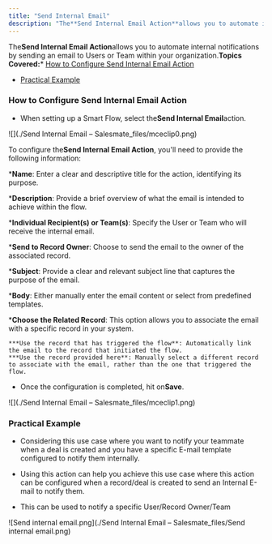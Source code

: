 ```yaml
---
title: "Send Internal Email"
description: "The**Send Internal Email Action**allows you to automate internal notifications by sending an email to Users or Team within your organization.**Topics"
---
```


The**Send Internal Email Action**allows you to automate internal notifications by sending an email to Users or Team within your organization.**Topics Covered:***   [How to Configure Send Internal Email Action](https://support.salesmate.io/hc/en-us/articles/38138259670809-Send-Internal-Email#h_01J8RTRZW3XKQZ09GYZPDZV30Q)

*   [Practical Example](https://support.salesmate.io/hc/en-us/articles/38138259670809-Send-Internal-Email#h_01J8S08VAP0MW2A42XVYTYHZ8D)


### How to Configure Send Internal Email Action


*   When setting up a Smart Flow, select the**Send Internal Email**action.

![](./Send Internal Email – Salesmate_files/mceclip0.png)

To configure the**Send Internal Email Action**, you'll need to provide the following information:


***Name**: Enter a clear and descriptive title for the action, identifying its purpose.

***Description**: Provide a brief overview of what the email is intended to achieve within the flow.

***Individual Recipient(s) or Team(s)**: Specify the User or Team who will receive the internal email.

***Send to Record Owner**: Choose to send the email to the owner of the associated record.

***Subject**: Provide a clear and relevant subject line that captures the purpose of the email.

***Body**: Either manually enter the email content or select from predefined templates.

***Choose the Related Record**: This option allows you to associate the email with a specific record in your system.

    ***Use the record that has triggered the flow**: Automatically link the email to the record that initiated the flow.
    ***Use the record provided here**: Manually select a different record to associate with the email, rather than the one that triggered the flow.

*   Once the configuration is completed, hit on**Save**.

![](./Send Internal Email – Salesmate_files/mceclip1.png)


### Practical Example


*   Considering this use case where you want to notify your teammate when a deal is created and you have a specific E-mail template configured to notify them internally.

*   Using this action can help you achieve this use case where this action can be configured when a record/deal is created to send an Internal E-mail to notify them.

*   This can be used to notify a specific User/Record Owner/Team

![Send internal email.png](./Send Internal Email – Salesmate_files/Send internal email.png)

